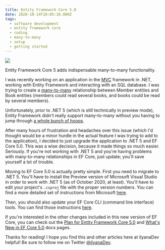 ```yaml
---
title: Entity Framework Core 5.0
date: 2020-10-14T18:05:10.000Z
tags:
  - software development
  - entity framework core
  - coding
  - many-to-many
  - setup
  - getting started
---
```


![](efcore5.png)

Entity Framework Core 5 adds indispensable many-to-many functionality.

I was recently working on an application in the [MVC](https://ilyana.dev/blog/2020-08-27-mvc-pattern/) framework in .NET, working with Entity Framework and interacting with an SQL database. I was trying to create a [many-to-many](https://en.wikipedia.org/wiki/Many-to-many_(data_model)) relationship between Member entities and Book entities (members could read several books, and books could be read by several members).

Unfortunately, prior to .NET 5 (which is still technically in preview mode), Entity Framework didn't really support many-to-many without you having to jump through [a whole bunch of hoops](https://blog.oneunicorn.com/2017/09/25/many-to-many-relationships-in-ef-core-2-0-part-1-the-basics/).

After many hours of frustration and headaches over this issue (which I'd thought would be a minor hurdle in the actual feature I was trying to add to the application), I decided to just upgrade the application to .NET 5 and EF Core 5.0. This was a wise decision, because it made things so much easier. Seriously. If you're not working with .NET 5 and you're having problems with many-to-many relationships in EF Core, just update; you'll save yourself a lot of trouble.

Moving to EF Core 5.0 is actually pretty simple. First you need to migrate to .NET 5. You'll have to install the Preview version of Microsoft Visual Studio in order to work with .NET 5 (as of October 2020, at least). You'll have to edit your project's `.csproj` file with the proper version numbers. You can find a more detailed set of instructions from Microsoft [here](https://docs.microsoft.com/en-us/aspnet/core/migration/31-to-50?view=aspnetcore-3.1&tabs=visual-studio).

Then, you should also update your EF Core CLI (command line interface) tools. You can find those instructions [here](https://docs.microsoft.com/en-us/ef/core/miscellaneous/cli/dotnet).

If you're interested in the other changes included in this new version of EF Core, you can check out the [Plan for Entity Framework Core 5.0](https://docs.microsoft.com/en-us/ef/core/what-is-new/ef-core-5.0/plan) and [What's New in EF Core 5.0](https://docs.microsoft.com/en-us/ef/core/what-is-new/ef-core-5.0/whatsnew) docs pages.

Thanks for reading! I hope you find this and other articles here at ilyanaDev helpful! Be sure to follow me on Twitter [@ilyanaDev](https://twitter.com/ilyanaDev).
